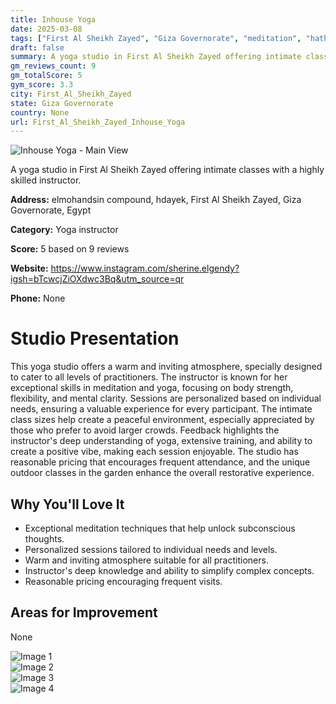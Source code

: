 ```yaml
---
title: Inhouse Yoga
date: 2025-03-08
tags: ["First Al Sheikh Zayed", "Giza Governorate", "meditation", "hatha yoga", "beginner-friendly", "intimate environment", "personalized instruction", "First Al Sheikh Zayed"]  
draft: false
summary: A yoga studio in First Al Sheikh Zayed offering intimate classes with a highly skilled instructor.
gm_reviews_count: 9
gm_totalScore: 5
gym_score: 3.3
city: First_Al_Sheikh_Zayed
state: Giza Governorate
country: None
url: First_Al_Sheikh_Zayed_Inhouse_Yoga
---
```


<div className="aspect-[16/9] relative my-8">
  <img 
    src="https://lh5.googleusercontent.com/p/AF1QipNqRMgTjvBGDTR4P2uY5pYOy6S4JQ487IorI7nO=w1920-h1080-k-no"
    alt="Inhouse Yoga - Main View"
    className="object-cover absolute inset-0 w-full h-full rounded-lg"
  />
</div>

A yoga studio in First Al Sheikh Zayed offering intimate classes with a highly skilled instructor.

**Address:** elmohandsin compound, hdayek, First Al Sheikh Zayed, Giza Governorate, Egypt

**Category:** Yoga instructor

**Score:** 5 based on 9 reviews

**Website:** https://www.instagram.com/sherine.elgendy?igsh=bTcwcjZiOXdwc3Bq&utm_source=qr

**Phone:** None

# Studio Presentation

This yoga studio offers a warm and inviting atmosphere, specially designed to cater to all levels of practitioners. The instructor is known for her exceptional skills in meditation and yoga, focusing on body strength, flexibility, and mental clarity. Sessions are personalized based on individual needs, ensuring a valuable experience for every participant. The intimate class sizes help create a peaceful environment, especially appreciated by those who prefer to avoid larger crowds. Feedback highlights the instructor's deep understanding of yoga, extensive training, and ability to create a positive vibe, making each session enjoyable. The studio has reasonable pricing that encourages frequent attendance, and the unique outdoor classes in the garden enhance the overall restorative experience.

## Why You'll Love It

- Exceptional meditation techniques that help unlock subconscious thoughts.
- Personalized sessions tailored to individual needs and levels.
- Warm and inviting atmosphere suitable for all practitioners.
- Instructor's deep knowledge and ability to simplify complex concepts.
- Reasonable pricing encouraging frequent visits.

## Areas for Improvement

None

<div className="grid grid-cols-1 xl:grid-cols-2 gap-4 my-8">
<div className="aspect-[4/3] relative"><img src="https://lh3.googleusercontent.com/p/AF1QipNzwYuztmq3GWvPWDu6_IWGteKo0QE2_AjtO8uw=w1920-h1080-k-no" alt="Image 1" className="object-cover absolute inset-0 w-full h-full rounded-lg" /></div>
<div className="aspect-[4/3] relative"><img src="https://lh5.googleusercontent.com/p/AF1QipP1tSvtsKKeZim2NsG8KfeU1VkzIagErPh4tRj4=w1920-h1080-k-no" alt="Image 2" className="object-cover absolute inset-0 w-full h-full rounded-lg" /></div>
<div className="aspect-[4/3] relative"><img src="https://lh5.googleusercontent.com/p/AF1QipPzuzvJ1YAutMw68chH7hrfN2BDQuX2phBbKRBr=w1920-h1080-k-no" alt="Image 3" className="object-cover absolute inset-0 w-full h-full rounded-lg" /></div>
<div className="aspect-[4/3] relative"><img src="https://lh5.googleusercontent.com/p/AF1QipOqTi9dcshpLzVBpDSC0UH5tDtwJYS8ilMvgHPJ=w1920-h1080-k-no" alt="Image 4" className="object-cover absolute inset-0 w-full h-full rounded-lg" /></div>
</div>